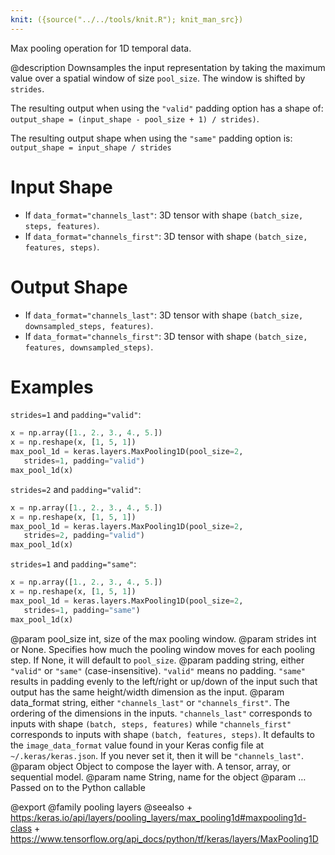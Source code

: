 ```yaml
---
knit: ({source("../../tools/knit.R"); knit_man_src})
---
```

Max pooling operation for 1D temporal data.

@description
Downsamples the input representation by taking the maximum value over a
spatial window of size `pool_size`. The window is shifted by `strides`.

The resulting output when using the `"valid"` padding option has a shape of:
`output_shape = (input_shape - pool_size + 1) / strides)`.

The resulting output shape when using the `"same"` padding option is:
`output_shape = input_shape / strides`

# Input Shape
- If `data_format="channels_last"`:
    3D tensor with shape `(batch_size, steps, features)`.
- If `data_format="channels_first"`:
    3D tensor with shape `(batch_size, features, steps)`.

# Output Shape
- If `data_format="channels_last"`:
    3D tensor with shape `(batch_size, downsampled_steps, features)`.
- If `data_format="channels_first"`:
    3D tensor with shape `(batch_size, features, downsampled_steps)`.

# Examples
`strides=1` and `padding="valid"`:

```python
x = np.array([1., 2., 3., 4., 5.])
x = np.reshape(x, [1, 5, 1])
max_pool_1d = keras.layers.MaxPooling1D(pool_size=2,
   strides=1, padding="valid")
max_pool_1d(x)
```

`strides=2` and `padding="valid"`:

```python
x = np.array([1., 2., 3., 4., 5.])
x = np.reshape(x, [1, 5, 1])
max_pool_1d = keras.layers.MaxPooling1D(pool_size=2,
   strides=2, padding="valid")
max_pool_1d(x)
```

`strides=1` and `padding="same"`:

```python
x = np.array([1., 2., 3., 4., 5.])
x = np.reshape(x, [1, 5, 1])
max_pool_1d = keras.layers.MaxPooling1D(pool_size=2,
   strides=1, padding="same")
max_pool_1d(x)
```

@param pool_size int, size of the max pooling window.
@param strides int or None. Specifies how much the pooling window moves
    for each pooling step. If None, it will default to `pool_size`.
@param padding string, either `"valid"` or `"same"` (case-insensitive).
    `"valid"` means no padding. `"same"` results in padding evenly to
    the left/right or up/down of the input such that output has the same
    height/width dimension as the input.
@param data_format string, either `"channels_last"` or `"channels_first"`.
    The ordering of the dimensions in the inputs. `"channels_last"`
    corresponds to inputs with shape `(batch, steps, features)`
    while `"channels_first"` corresponds to inputs with shape
    `(batch, features, steps)`. It defaults to the `image_data_format`
    value found in your Keras config file at `~/.keras/keras.json`.
    If you never set it, then it will be `"channels_last"`.
@param object Object to compose the layer with. A tensor, array, or sequential model.
@param name String, name for the object
@param ... Passed on to the Python callable

@export
@family pooling layers
@seealso
+ <https:/keras.io/api/layers/pooling_layers/max_pooling1d#maxpooling1d-class>
+ <https://www.tensorflow.org/api_docs/python/tf/keras/layers/MaxPooling1D>
